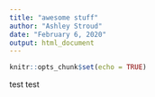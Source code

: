 ```yaml
---
title: "awesome stuff"
author: "Ashley Stroud"
date: "February 6, 2020"
output: html_document
---
```


```r
knitr::opts_chunk$set(echo = TRUE)
```

test test 